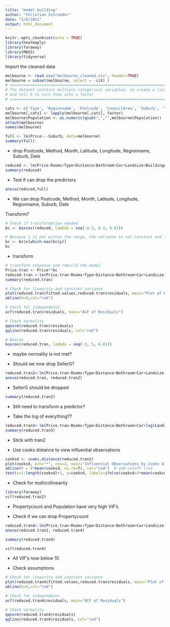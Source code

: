 ```yaml
---
title: "model_building"
author: "Christian Schroeder"
date: "5/6/2021"
output: html_document
---
```


```r
knitr::opts_chunk$set(echo = TRUE)
library(heatmaply)
library(faraway)
library(MASS)
library(tidyverse) 
```

Import the cleaned data

```r
melbourne <- read.csv("melbourne_cleaned.csv", header=TRUE)
melbourne = subset(melbourne, select = -c(X) )
# ==============================================================================
# The dataset contains multiple categorical variables, so create a list of them
# and tell R to turn them into a factor
# ==============================================================================

cats <- c('Type', 'Regionname', 'Postcode', 'CouncilArea', 'Suburb', 'Year', 'Month')
melbourne[,cats] <- lapply(melbourne[,cats], factor)
melbourne$Population <- as.numeric(gsub(",","",melbourne$Population))
attach(melbourne)
names(melbourne)
```

```r
full <- lm(Price~.-Suburb, data=melbourne)
summary(full)
```

-   drop Postcode, Method, Month, Latitude, Longitude, Regionname, Suburb, Date

```r
reduced <- lm(Price~Rooms+Type+Distance+Bathroom+Car+Landsize+BuildingArea+YearBuilt+Propertycount+Walk.Score+Population+CouncilArea+Year+SellerG)
summary(reduced)
```

-   Test if can drop the predictors

```r
anova(reduced,full)
```

-   We can drop Postcode, Method, Month, Latitude, Longitude, Regionname, Suburb, Date

Transform?

```r
# Check if transformation needed
bc <- boxcox(reduced, lambda = seq(-0.3, 0.3, 0.01))

# Because 1 is not within the range, the variance is not constant and it would be best to transform the response variable. Getting the recommended transformation value.
bc <- bc$x[which.max(bc$y)]
bc
```

-   transform

```r
# transform response and rebuild the model
Price.tran <- Price**bc
reduced.tran <-lm(Price.tran~Rooms+Type+Distance+Bathroom+Car+Landsize+BuildingArea+YearBuilt+Propertycount+Walk.Score+Population+CouncilArea+Year+SellerG)
summary(reduced.tran)
```

```r
# Check for linearity and constant variance
plot(reduced.tran$fitted.values,reduced.tran$residuals, main="Plot of Residuals against Fitted Values")
abline(h=0,col="red")

# Check for independence
acf(reduced.tran$residuals, main="ACF of Residuals")

# Check normality
qqnorm(reduced.tran$residuals)
qqline(reduced.tran$residuals, col="red")

# Boxcox
boxcox(reduced.tran, lambda = seq(-5, 5, 0.01))
```

-   maybe normality is not met?

-   Should we now drop SellerG?

```r
reduced.tran2<-lm(Price.tran~Rooms+Type+Distance+Bathroom+Car+Landsize+BuildingArea+YearBuilt+Propertycount+Walk.Score+Population+CouncilArea+Year)
anova(reduced.tran, reduced.tran2)
```

-   SellerG should be dropped

```r
summary(reduced.tran2)
```

-   Still need to transform a predictor?

-   Take the log of everything??

```r
reduced.tran3<-lm(Price.tran~Rooms+Type+Distance+Bathroom+Car+log(Landsize+0.01)+BuildingArea+YearBuilt+Propertycount+Walk.Score+Population+CouncilArea+Year)
summary(reduced.tran3)
```
-   Stick with tran2

-   Use cooks distance to view influential observations
```r
cooksd <- cooks.distance(reduced.tran2)
plot(cooksd, pch="*", cex=2, main="Influential Observations by Cooks distance")  # plot cook's distance
abline(h = 4*mean(cooksd, na.rm=T), col="red")  # add cutoff line
text(x=1:length(cooksd)+1, y=cooksd, labels=ifelse(cooksd>4*mean(cooksd, na.rm=T),names(cooksd),""), col="red")  # add labels
```
-   Check for multicollinearity
```r
library(faraway)
vif(reduced.tran2)
```

-   Propertycount and Population have very high VIF's

-   Check if we can drop Propertycount
```r
reduced.tran4<-lm(Price.tran~Rooms+Type+Distance+Bathroom+Car+Landsize+BuildingArea+YearBuilt+Walk.Score+Population+CouncilArea+Year)
anova(reduced.tran2, reduced.tran4)
```
```r
summary(reduced.tran4)
```
```r
vif(reduced.tran4)
```

-   All VIF's now below 10

-   Check assumptions
```r
# Check for linearity and constant variance
plot(reduced.tran4$fitted.values,reduced.tran$residuals, main="Plot of Residuals against Fitted Values")
abline(h=0,col="red")

# Check for independence
acf(reduced.tran4$residuals, main="ACF of Residuals")

# Check normality
qqnorm(reduced.tran4$residuals)
qqline(reduced.tran4$residuals, col="red")
```

